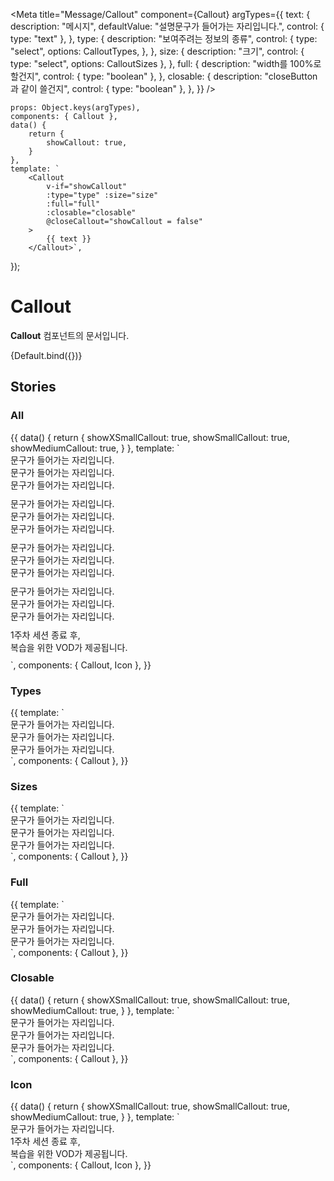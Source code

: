 
<Meta
  title="Message/Callout"
  component={Callout}
  argTypes={{
    text: {
      description: "메시지",
      defaultValue: "설명문구가 들어가는 자리입니다.",
      control: {
        type: "text"
      },
    },
    type: {
      description: "보여주려는 정보의 종류",
      control: {
        type: "select",
        options: CalloutTypes,
      },
    },
    size: {
      description: "크기",
      control: {
        type: "select",
        options: CalloutSizes
      },
    },
    full: {
      description: "width를 100%로 할건지",
      control: {
        type: "boolean"
      },
    },
    closable: {
      description: "closeButton과 같이 쓸건지",
      control: {
        type: "boolean"
      },
    },
  }}
/>

    props: Object.keys(argTypes),
    components: { Callout },
    data() {
        return {
            showCallout: true,
        }
    },
    template: `
        <Callout
            v-if="showCallout"
            :type="type" :size="size"
            :full="full"
            :closable="closable"
            @closeCallout="showCallout = false"
        >
            {{ text }}
        </Callout>`,
});

# Callout

**Callout** 컴포넌트의 문서입니다.

<Story name="Default" height="100px">
  {Default.bind({})}
</Story>

<ArgsTable story="Default" />

## Stories

### All

<Canvas>
  <Story name="All">
    {{
        data() {
            return {
                showXSmallCallout: true,
                showSmallCallout: true,
                showMediumCallout: true,
            }
        },
        template: `
        <div>
            <div style="margin-bottom: 10px">
                <div>
                    <Callout type='information'>문구가 들어가는 자리입니다.</Callout>
                </div>
                <div>
                    <Callout type='alert'>문구가 들어가는 자리입니다.</Callout>
                </div>
                <div>
                    <Callout type='success'>문구가 들어가는 자리입니다.</Callout>
                </div>
            </div>
            <div style="margin-bottom: 10px">
                <div>
                    <Callout size="x-small">문구가 들어가는 자리입니다.</Callout>
                </div>
                <div>
                    <Callout size="small">문구가 들어가는 자리입니다.</Callout>
                </div>
                <div>
                    <Callout size="medium">문구가 들어가는 자리입니다.</Callout>
                </div>
            </div>
            <div style="margin-bottom: 10px">
                <div>
                    <Callout size="x-small" full>문구가 들어가는 자리입니다.</Callout>
                </div>
                <div>
                    <Callout size="small" full>문구가 들어가는 자리입니다.</Callout>
                </div>
                <div>
                    <Callout size="medium" full>문구가 들어가는 자리입니다.</Callout>
                </div>
            </div>
            <div style="margin-bottom: 10px">
                <div>
                    <Callout v-if="showXSmallCallout" size="x-small" closable @closeCallout="showXSmallCallout = false">문구가 들어가는 자리입니다.</Callout>
                </div>
                <div>
                    <Callout v-if="showSmallCallout" size="small" closable @closeCallout="showSmallCallout = false">문구가 들어가는 자리입니다.</Callout>
                </div>
                <div>
                    <Callout v-if="showMediumCallout" size="medium" closable @closeCallout="showMediumCallout = false">문구가 들어가는 자리입니다.</Callout>
                </div>
            </div>
            <div style="margin-bottom: 10px">
                <div>
                    <Callout size="medium">
                        <template v-slot:icon>
                            <Icon name="IconVideoLargeFill" color="gray850" />
                        </template>
                        1주차 세션 종료 후,<br />
                        복습을 위한 VOD가 제공됩니다.
                    </Callout>
                </div>
            </div>
        </div>
            `,
      components: { Callout, Icon },
    }}
  </Story>
</Canvas>

### Types

<Canvas>
    <Story name="Types" height="100px">
    {{
        template: `
            <div>
                <div>
                    <Callout type='information'>문구가 들어가는 자리입니다.</Callout>
                </div>
                <div>
                    <Callout type='alert'>문구가 들어가는 자리입니다.</Callout>
                </div>
                <div>
                    <Callout type='success'>문구가 들어가는 자리입니다.</Callout>
                </div>
            </div>
            `,
        components: { Callout },
    }}
    </Story>
</Canvas>

### Sizes

<Canvas>
    <Story name="Sizes" height="100px">
    {{
        template: `
            <div>
                <div>
                    <Callout size="x-small">문구가 들어가는 자리입니다.</Callout>
                </div>
                <div>
                    <Callout size="small">문구가 들어가는 자리입니다.</Callout>
                </div>
                <div>
                    <Callout size="medium">문구가 들어가는 자리입니다.</Callout>
                </div>
            </div>
            `,
        components: { Callout },
    }}
    </Story>
</Canvas>

### Full

<Canvas>
    <Story name="Full" height="100px">
    {{
        template: `
            <div>
                <div>
                    <Callout size="x-small" full>문구가 들어가는 자리입니다.</Callout>
                </div>
                <div>
                    <Callout size="small" full>문구가 들어가는 자리입니다.</Callout>
                </div>
                <div>
                    <Callout size="medium" full>문구가 들어가는 자리입니다.</Callout>
                </div>
            </div>
            `,
        components: { Callout },
    }}
    </Story>
</Canvas>

### Closable

<Canvas>
    <Story name="Closable" height="100px">
    {{
        data() {
            return {
                showXSmallCallout: true,
                showSmallCallout: true,
                showMediumCallout: true,
            }
        },
        template: `
            <div>
                <div>
                    <Callout v-if="showXSmallCallout" size="x-small" closable @closeCallout="showXSmallCallout = false">문구가 들어가는 자리입니다.</Callout>
                </div>
                <div>
                    <Callout v-if="showSmallCallout" size="small" closable @closeCallout="showSmallCallout = false">문구가 들어가는 자리입니다.</Callout>
                </div>
                <div>
                    <Callout v-if="showMediumCallout" size="medium" closable @closeCallout="showMediumCallout = false">문구가 들어가는 자리입니다.</Callout>
                </div>
            </div>
            `,
        components: { Callout },
    }}
    </Story>
</Canvas>

### Icon
<Canvas>
    <Story name="Icon" height="100px">
    {{
        data() {
            return {
                showXSmallCallout: true,
                showSmallCallout: true,
                showMediumCallout: true,
            }
        },
        template: `
            <div>
                <div>
                    <Callout size="small" type="success">
                        <template v-slot:icon>
                            <Icon name="IconCheckRoundMediumLine" />
                        </template>
                        문구가 들어가는 자리입니다.
                    </Callout>
                </div>
                <div>
                    <Callout size="medium">
                        <template v-slot:icon>
                            <Icon name="IconVideoLargeFill" color="gray850" />
                        </template>
                        1주차 세션 종료 후,<br />
                        복습을 위한 VOD가 제공됩니다.
                    </Callout>
                </div>
            </div>
            `,
        components: { Callout, Icon },
    }}
    </Story>
</Canvas>
